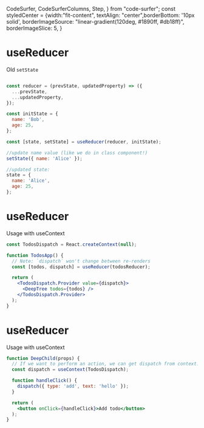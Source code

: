   CodeSurfer,
  CodeSurferColumns,
  Step,
} from "code-surfer";
const styledCenter = {width:"fit-content", textAlign: "center",borderBottom: '10px solid',
borderImageSource: "linear-gradient(120deg, #1890ff, #db18ff)",
  borderImageSlice: 5,
}



<CodeSurferColumns themes={[nightOwl]}>
<Step>
<div style={styledCenter}>
<h1>useReducer</h1>
<p>Old <code>setState</code></p>
</div>

```jsx

const reducer = (prevState, updatedProperty) => ({
  ...prevState,
  ...updatedProperty,
});

const initState = {
  name: 'Bob',
  age: 25,
};

const [state, setState] = useReducer(reducer, initState);

//update name value (like we do in class component!)
setState({ name: 'Alice' });

//updated state:
state = {
  name: 'Alice',
  age: 25,
};
```
</Step>
<Step>
<div style={styledCenter}>
<h1>useReducer</h1>
<p>Usage with useContext</p>
</div>

```jsx
const TodosDispatch = React.createContext(null);

function TodosApp() {
  // Note: `dispatch` won't change between re-renders
  const [todos, dispatch] = useReducer(todosReducer);

  return (
    <TodosDispatch.Provider value={dispatch}>
      <DeepTree todos={todos} />
    </TodosDispatch.Provider>
  );
}
```

</Step>
<Step>
<div style={styledCenter}>
<h1>useReducer</h1>
<p>Usage with useContext</p>
</div>



```jsx 2,3
function DeepChild(props) {
  // If we want to perform an action, we can get dispatch from context.
  const dispatch = useContext(TodosDispatch);

  function handleClick() {
    dispatch({ type: 'add', text: 'hello' });
  }

  return (
    <button onClick={handleClick}>Add todo</button>
  );
}
```
</Step>

</CodeSurferColumns>

